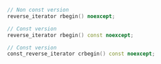 ```cpp
// Non const version
reverse_iterator rbegin() noexcept;

// Const version
reverse_iterator rbegin() const noexcept;

// Const version
const_reverse_iterator crbegin() const noexcept;
```